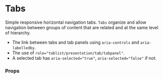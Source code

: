 
# Tabs

Simple responsive horizontal navigation tabs. `Tabs` organize and allow navigation between groups of content that are related and at the same level of hierarchy.

- The link between tabs and tab panels using `aria-controls` and `aria-labelledby`.
- The use of `role="tablist/presentation/tab/tabpanel"`.
- A selected tab has `aria-selected="true"`, `aria-selected="false"` if not.

<Canvas withSource="open">
    <Story id="components-tabs--basic" />
</Canvas>

### Props

<ArgsTable of={Tabs} />
